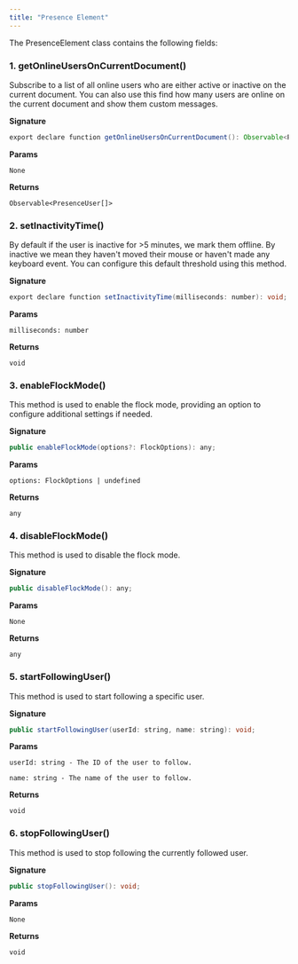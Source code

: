 ```yaml
---
title: "Presence Element"
---
```


The PresenceElement class contains the following fields:

### 1. getOnlineUsersOnCurrentDocument()

Subscribe to a list of all online users who are either active or inactive on the current document. You can also use this find how many users are online on the current document and show them custom messages.

**Signature**

```java
export declare function getOnlineUsersOnCurrentDocument(): Observable<PresenceUser[]>;
```

**Params**

`None`

**Returns**

`Observable<PresenceUser[]>`

### 2. setInactivityTime()

By default if the user is inactive for >5 minutes, we mark them offline. By inactive we mean they haven't moved their mouse or haven't made any keyboard event. You can configure this default threshold using this method.

**Signature**

```java
export declare function setInactivityTime(milliseconds: number): void;
```

**Params**

`milliseconds: number`

**Returns**

`void`

### 3. enableFlockMode()

This method is used to enable the flock mode, providing an option to configure additional settings if needed.

**Signature**

```java
public enableFlockMode(options?: FlockOptions): any;
```

**Params**

`options: FlockOptions | undefined`

**Returns**

`any`

### 4. disableFlockMode()

This method is used to disable the flock mode.

**Signature**

```java
public disableFlockMode(): any;
```

**Params**

`None`

**Returns**

`any`

### 5. startFollowingUser()

This method is used to start following a specific user.

**Signature**

```java
public startFollowingUser(userId: string, name: string): void;
```

**Params**

`userId: string - The ID of the user to follow.`

`name: string - The name of the user to follow.`

**Returns**

`void`

### 6. stopFollowingUser()

This method is used to stop following the currently followed user.

**Signature**

```java
public stopFollowingUser(): void;
```

**Params**

`None`

**Returns**

`void`
